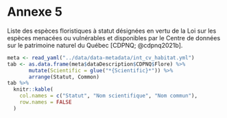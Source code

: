 # Annexe 5 {.unnumbered #annexe5}

Liste des espèces floristiques à statut désignées en vertu de la Loi sur les espèces menacées ou vulnérables et disponibles par le Centre de données sur le patrimoine naturel du Québec [CDPNQ; @cdpnq2021b].

```r
meta <- read_yaml("../data/data-metadata/int_cv_habitat.yml")
tab <- as.data.frame(meta$dataDescription$CDPNQ$Flore) %>%
       mutate(Scientific = glue("*{Scientific}*")) %>%
       arrange(Statut, Common)
tab %>%
  knitr::kable(
    col.names = c("Statut", "Nom scientifique", "Nom commun"),
    row.names = FALSE
  )
```